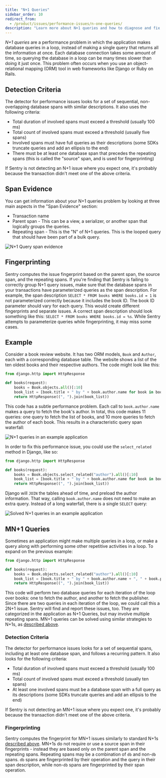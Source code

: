 ```yaml
---
title: "N+1 Queries"
sidebar_order: 10
redirect_from:
  - /product/issues/performance-issues/n-one-queries/
description: "Learn more about N+1 queries and how to diagnose and fix them."
---
```


_N+1 queries_ are a performance problem in which the application makes database queries in a loop, instead of making a single query that returns all the information at once. Each database connection takes some amount of time, so querying the database in a loop can be many times slower than doing it just once. This problem often occurs when you use an object-relational mapping (ORM) tool in web frameworks like Django or Ruby on Rails.

## Detection Criteria

The detector for performance issues looks for a set of sequential, non-overlapping database spans with similar descriptions. It also uses the following criteria:

- Total duration of involved spans must exceed a threshold (usually 100 ms)
- Total count of involved spans must exceed a threshold (usually five spans)
- Involved spans must have full queries as their descriptions (some SDKs truncate queries and add an ellipsis to the end)
- There must be at least one database span that precedes the repeating spans (this is called the "source" span, and is used for fingerprinting)

If Sentry is not detecting an N+1 issue where you expect one, it's probably because the transaction didn't meet one of the above criteria.

## Span Evidence

You can get information about your N+1 queries problem by looking at three main aspects in the "Span Evidence" section:

- Transaction name
- Parent span - This can be a view, a serializer, or another span that logically groups the queries.
- Repeating span - This is the "N" of N+1 queries. This is the looped query that should have been part of a bulk query.

![N+1 Query span evidence](n-plus-one-span-evidence.png)

## Fingerprinting

Sentry computes the issue fingerprint based on the parent span, the source span, and the repeating spans. If you're finding that Sentry is failing to correctly group N+1 query issues, make sure that the database spans in your transactions have parameterized queries as the span description. For example, the span description `SELECT * FROM books WHERE books.id = 1` is not parameterized correctly because it includes the book ID. The book ID parameter should vary for each query. This would create different fingerprints and separate issues. A correct span description should look something like this: `SELECT * FROM books WHERE books.id = %s`. While Sentry attempts to parameterize queries while fingerprinting, it may miss some cases.

## Example

Consider a book review website. It has two ORM models, `Book` and `Author`, each with a corresponding database table. The website shows a list of the ten oldest books and their respective authors. The code might look like this:

```python
from django.http import HttpResponse

def books(request):
    books = Book.objects.all()[:10]
    book_list = [book.title + " by " + book.author.name for book in books]
    return HttpResponse((", ").join(book_list))
```

This code has a subtle performance problem. Each call to `book.author.name` makes a query to fetch the book's author. In total, this code makes 11 queries: one query to fetch the list of books, and 10 more queries to fetch the author of each book. This results in a characteristic query span waterfall:

![N+1 queries in an example application](n-plus-one-queries-before.png)

In order to fix this performance issue, you could use the `select_related` method in Django, like so:

```python
from django.http import HttpResponse

def books(request):
    books = Book.objects.select_related("author").all()[:10]
    book_list = [book.title + " by " + book.author.name for book in books]
    return HttpResponse((", ").join(book_list))
```

Django will `JOIN` the tables ahead of time, and preload the author information. That way, calling `book.author.name` does not need to make an extra query. Instead of a long waterfall, there is a single `SELECT` query:

![Solved N+1 queries in an example application](n-plus-one-queries-after.png)

## MN+1 Queries

<Include name="early-adopter-note.mdx" />

Sometimes an application might make multiple queries in a loop, or make a query along with performing some other repetitive activities in a loop. To expand on the previous example:

```python
from django.http import HttpResponse

def books(request):
    books = Book.objects.select_related("author").all()[:10]
    book_list = [book.title + " by " + book.author.name + ", " + book.publisher.name for book in books]
    return HttpResponse((", ").join(book_list))
```

This code will perform two database queries for each iteration of the loop over books: one to fetch the author, and another to fetch the publisher. Since there are two queries in each iteration of the loop, we could call this a 2N+1 issue. Sentry will find and report these issues, too. They are categorized in the application as N+1 Queries, but may involve multiple repeating spans. MN+1 queries can be solved using similar strategies to N+1s, as [described above](#example).

### Detection Criteria

The detector for performance issues looks for a set of sequential spans, including at least one database span, and follows a recurring pattern. It also looks for the following criteria:

- Total duration of involved spans must exceed a threshold (usually 100 ms)
- Total count of involved spans must exceed a threshold (usually ten spans)
- At least one involved spans must be a database span with a full query as its descriptions (some SDKs truncate queries and add an ellipsis to the end)

If Sentry is not detecting an MN+1 issue where you expect one, it's probably because the transaction didn't meet one of the above criteria.

### Fingerprinting

Sentry computes the fingerprint for MN+1 issues similarly to standard N+1s [described above](#fingerprinting). MN+1s do not require or use a source span in their fingerprints - instead they are based only on the parent span and the repeating spans. Repeating spans may be a combination of `db` and non-`db` spans. `db` spans are fingerprinted by their operation and the query in their span description, while non-`db` spans are fingerprinted by their span operation.
